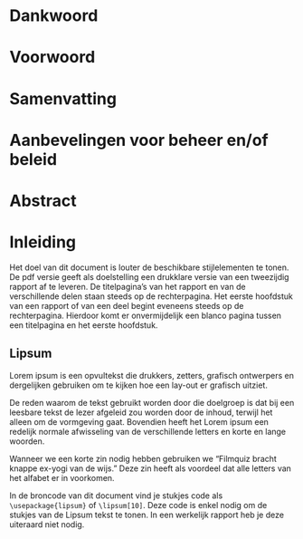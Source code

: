 # Dankwoord {-}

\lipsum[69-74]

# Voorwoord {-}

\lipsum[75-79]

# Samenvatting {-}

\lipsum[80-84]

# Aanbevelingen voor beheer en/of beleid {-}

\lipsum[85-89]

# Abstract {-}

\benglish

\lipsum[89-93]

\eenglish

\mainmatter

# Inleiding 

Het doel van dit document is louter de beschikbare stijlelementen te tonen. De pdf versie geeft als doelstelling een drukklare versie van een tweezijdig rapport af te leveren. De titelpagina's van het rapport en van de verschillende delen staan steeds op de rechterpagina. Het eerste hoofdstuk van een rapport of van een deel begint eveneens steeds op de rechterpagina. Hierdoor komt er onvermijdelijk een blanco pagina tussen een titelpagina en het eerste hoofdstuk. 

## Lipsum

Lorem ipsum is een opvultekst die drukkers, zetters, grafisch ontwerpers en dergelijken gebruiken om te kijken hoe een lay-out er grafisch uitziet.

De reden waarom de tekst gebruikt worden door die doelgroep is dat bij een leesbare tekst de lezer afgeleid zou worden door de inhoud, terwijl het alleen om de vormgeving gaat. Bovendien heeft het Lorem ipsum een redelijk normale afwisseling van de verschillende letters en korte en lange woorden.

Wanneer we een korte zin nodig hebben gebruiken we "Filmquiz bracht knappe ex-yogi
van de wijs." Deze zin heeft als voordeel dat alle letters van het alfabet er in voorkomen.

In de broncode van dit document vind je stukjes code als `\usepackage{lipsum}` of `\lipsum[10]`. Deze code is enkel nodig om de stukjes van de Lipsum tekst te tonen. In een werkelijk rapport heb je deze uiteraard niet nodig.

